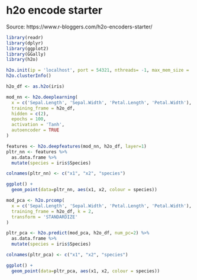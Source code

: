 # h2o encode starter


Source: https://www.r-bloggers.com/h2o-encoders-starter/

```r
library(readr)
library(dplyr)
library(ggplot2)
library(GGally)
library(h2o)

h2o.init(ip = 'localhost', port = 54321, nthreads= -1, max_mem_size = '4g')
h2o.clusterInfo()
```

```r
h2o_df <- as.h2o(iris)

mod_nn <- h2o.deeplearning(
  x = c('Sepal.Length', 'Sepal.Width', 'Petal.Length', 'Petal.Width'),
  training_frame = h2o_df,
  hidden = c(2),
  epochs = 100,
  activation = 'Tanh',
  autoencoder = TRUE
)

features <- h2o.deepfeatures(mod_nn, h2o_df, layer=1)
pltr_nn <- features %>% 
  as.data.frame %>% 
  mutate(species = iris$Species)

colnames(pltr_nn) <- c("x1", "x2", "species")

ggplot() + 
  geom_point(data=pltr_nn, aes(x1, x2, colour = species))

```

```r
mod_pca <- h2o.prcomp(
  x = c('Sepal.Length', 'Sepal.Width', 'Petal.Length', 'Petal.Width'),
  training_frame = h2o_df, k = 2, 
  transform = 'STANDARDIZE'
)

pltr_pca <- h2o.predict(mod_pca, h2o_df, num_pc=2) %>% 
  as.data.frame %>% 
  mutate(species = iris$Species)

colnames(pltr_pca) <- c("x1", "x2", "species")

ggplot() + 
  geom_point(data=pltr_pca, aes(x1, x2, colour = species))
```

